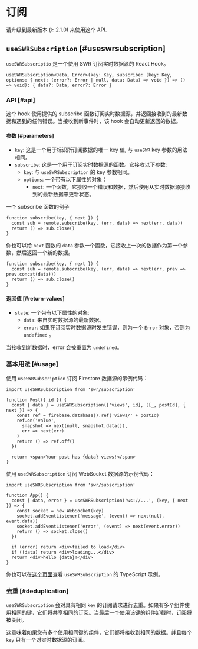 
# 订阅

<Callout emoji="✅">
  请升级到最新版本 (≥ 2.1.0) 来使用这个 API.
</Callout>

## `useSWRSubscription` [#useswrsubscription]

`useSWRSubscriptio` 是一个使用 SWR 订阅实时数据源的 React Hook。

```tsx
useSWRSubscription<Data, Error>(key: Key, subscribe: (key: Key, options: { next: (error?: Error | null, data: Data) => void }) => () => void): { data?: Data, error?: Error }
```

### API [#api]

这个 hook 使用提供的 subscribe 函数订阅实时数据源，并返回接收到的最新数据和遇到的任何错误。当接收到新事件时，该 hook 会自动更新返回的数据。

#### 参数 [#parameters]

- `key`: 这是一个用于标识所订阅数据的唯一 key 值, 与 `useSWR` key 参数的用法相同。
- `subscribe`: 这是一个用于订阅实时数据源的函数。它接收以下参数:
  - `key`: 与 `useSWRSubscription` 的 key 参数相同。
  - `options`: 一个带有以下属性的对象：
    - `next`: 一个函数，它接收一个错误和数据，然后使用从实时数据源接收到的最新数据来更新状态。


一个 subscribe 函数的例子

```tsx
function subscribe(key, { next }) {
  const sub = remote.subscribe(key, (err, data) => next(err, data))
  return () => sub.close()
}
```

你也可以给 `next` 函数的 `data` 参数一个函数，它接收上一次的数据作为第一个参数，然后返回一个新的数据。

```tsx
function subscribe(key, { next }) {
  const sub = remote.subscribe(key, (err, data) => next(err, prev => prev.concat(data)))
  return () => sub.close()
}
```

#### 返回值 [#return-values]

- `state`: 一个带有以下属性的对象:
  - `data`: 来自实时数据源的最新数据。
  - `error`: 如果在订阅实时数据源时发生错误，则为一个 `Error` 对象，否则为 `undefined` 。

当接收到新数据时，error 会被重置为 `undefined`。

### 基本用法 [#usage]

使用 `useSWRSubscription` 订阅 Firestore 数据源的示例代码：

```tsx
import useSWRSubscription from 'swr/subscription'

function Post({ id }) {
  const { data } = useSWRSubscription(['views', id], ([_, postId], { next }) => {
    const ref = firebase.database().ref('views/' + postId)
    ref.on('value',
      snapshot => next(null, snapshot.data()),
      err => next(err)
    )
    return () => ref.off()
  })

  return <span>Your post has {data} views!</span>
}
```

使用 `useSWRSubscription` 订阅 WebSocket 数据源的示例代码：

```tsx
import useSWRSubscription from 'swr/subscription'

function App() {
  const { data, error } = useSWRSubscription('ws://...', (key, { next }) => {
    const socket = new WebSocket(key)
    socket.addEventListener('message', (event) => next(null, event.data))
    socket.addEventListener('error', (event) => next(event.error))
    return () => socket.close()
  })

  if (error) return <div>failed to load</div>
  if (!data) return <div>loading...</div>
  return <div>hello {data}!</div>
}
```

你也可以在[这个页面](/docs/typescript#)查看 `useSWRSubscription` 的 TypeScript 示例。

### 去重 [#deduplication]

`useSWRSubscription` 会对具有相同 `key` 的订阅请求进行去重。如果有多个组件使用相同的键，它们将共享相同的订阅。当最后一个使用该键的组件卸载时，订阅将被关闭。

这意味着如果您有多个使用相同键的组件，它们都将接收到相同的数据。并且每个 `key` 只有一个对实时数据源的订阅。
